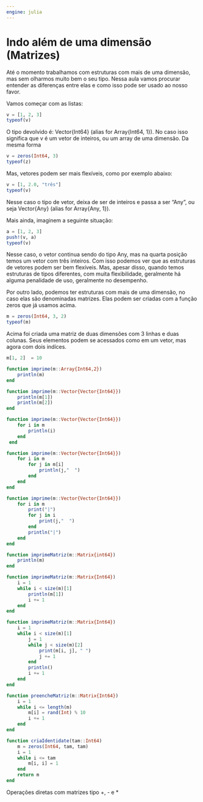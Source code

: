 ```yaml
---
engine: julia
---
```


# Indo além de uma dimensão (Matrizes)

Até o momento trabalhamos com estruturas com mais de uma dimensão, mas sem
olharmos muito bem o seu tipo. Nessa aula vamos procurar entender as diferenças
entre elas e como isso pode ser usado ao nosso favor.

Vamos começar com as listas:

```julia
v = [1, 2, 3]
typeof(v)
```

O tipo devolvido é: Vector{Int64} (alias for Array{Int64, 1}). No caso isso significa
que v é um vetor de inteiros, ou um array de uma dimensão. Da mesma forma 


```julia
v = zeros(Int64, 3)
typeof(z)
```

Mas, vetores podem ser mais flexíveis, como por exemplo abaixo:

```julia
v = [1, 2.0, "três"]
typeof(v)
```

Nesse caso o tipo de vetor, deixa de ser de inteiros e passa a ser "Any",
ou seja Vector{Any} (alias for Array{Any, 1}).

Mais ainda, imaginem a seguinte situação:

```julia
a = [1, 2, 3]
push!(v, a)
typeof(v)
```

Nesse caso, o vetor continua sendo do tipo Any, mas na quarta posição temos 
um vetor com três inteiros. 
Com isso podemos ver que as estruturas de vetores podem ser bem flexíveis.
Mas, apesar disso, quando temos estruturas de tipos diferentes, com muita flexibilidade,
geralmente há alguma penalidade de uso, geralmente no desempenho.

Por outro lado, podemos ter estruturas com mais de uma dimensão, no caso
elas são denominadas matrizes. Elas podem ser criadas com a função zeros que
já usamos acima.

```julia
m = zeros(Int64, 3, 2)
typeof(m)
```

Acima foi criada uma matriz de duas dimensões com 3 linhas e duas colunas.
Seus elementos podem se acessados como em um vetor, mas agora com dois indíces.

```julia
m[1, 2]  = 10
```
```julia
function imprime(m::Array{Int64,2})
    println(m)
end
```

```julia
function imprime(m::Vector{Vector{Int64}})
    println(m[1])
    println(m[2])
end
```


```julia
function imprime(m::Vector{Vector{Int64}})
    for i in m
        println(i)
    end
 end

```


```julia
function imprime(m::Vector{Vector{Int64}})
    for i in m
        for j in m[i]
            println(j,"  ")
        end   
    end
end
```


```julia
function imprime(m::Vector{Vector{Int64}})
    for i in m
        print("|")
        for j in i
            print(j,"  ")
        end
        println("|")   
    end
end
```

```julia
function imprimeMatriz(m::Matrix{int64})
    println(m)
end 
```


```julia
function imprimeMatriz(m::Matrix{Int64})
    i = 1
    while i < size(m)[1]
        println(m[1])
        i += 1
    end
end
```

```julia
function imprimeMatriz(m::Matrix{Int64})
    i = 1
    while i < size(m)[1]
        j = 1
        while j < size(m)[2]
            print(m[i, j], " ")
            j += 1
        end
        println()   
        i += 1
    end
end

```

```julia
function preencheMatriz(m::Matrix{Int64})
    i = 1
    while i <= length(m)
        m[i] = rand(Int) % 10
        i += 1
    end
end

```

```julia
function criaIdentidate(tam::Int64)
    m = zeros(Int64, tam, tam)
    i = 1
    while i <= tam
        m[i, i] = 1
    end
    return m  
end
```

Operações diretas com matrizes tipo +, - e *